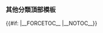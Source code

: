 ===其他分類頂部模板===
{{#if:{{{toc|}}} |__FORCETOC__ |__NOTOC__}}
{{Navbox
| name = Other category-header templates
| state = {{{state<includeonly>|expanded</includeonly>}}}
| title = 其他分类顶部模板
| above = 在<!-- 没有链接 -->[[Special:Categories|分类页]]顶部显示的模板
| listclass = hlist

| group1 = <!-- [[Wikipedia:Namespace|namespace]] -->[[Wikipedia:命名空间|命名空间]]
| list1 =
 {{Navbox |child |groupstyle=font-weight:normal;
  | group1 = <!-- [[Wikipedia:Namespace|Main]] -->[[Wikipedia:命名空间|主]]
  | list1 = 
* {{tl|Category explanation}}
* {{tl|Set category}}
* {{tl|Topic cat}}
* {{tl|Stub category}}
* {{tl|Parent-only stub category}}
* {{tl|Regional stub category}}
  | group2 = 其他
  | list2 =
<!--File:-->
* {{tl|File category}}
* {{tl|Category game screenshot header}}
* {{tl|File template notice}}
* {{tl|Image template notice1}}
* {{tl|Media template notice}}
<!--Help:-->
* {{tl|Help category}}
<!--Module:-->
* {{tl|Module category}}
<!--Portal:-->
* {{tl|Portal category}}
<!--Sockpuppet-->
* {{tl|Sockpuppet category}}
<!--Template:-->
* {{tl|Template category}}
<!--User:-->
* {{tl|User category}}
<!--Wikipedia:-->
* {{tl|Maintenance category}}
}}

<!---group2 omitted to maintain alternating list backgrounds--->

| group3 = 维护
| list3 =
* {{tl|All included}}
* {{tl|Category diffuse}}
* {{tl|Container category}}
* {{tl|Non-diffusing parent category}}
* {{tl|Distinguished subcategory}}
* {{tl|Diffusing subcategory}}
* {{tl|Possibly empty category}}
* {{tl|Redirect category}}
* {{tl|Tracking category}}
* {{tl|Underpopulated category}}
* {{tl|Very large}}
* {{tl|Category header}}

| tracking = <includeonly>no</includeonly>
}}<noinclude>{{Documentation}}</noinclude>